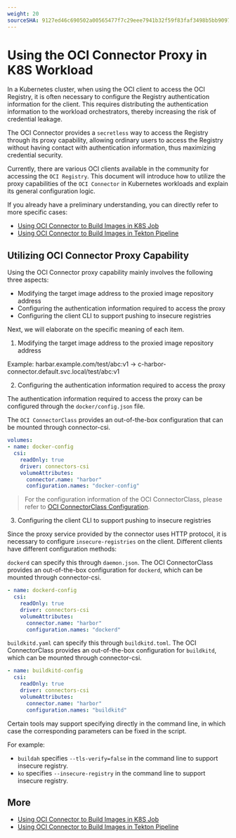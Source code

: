 ```yaml
---
weight: 20
sourceSHA: 9127ed46c690502a00565477f7c29eee7941b32f59f83faf3498b5bb9097e080
---
```


# Using the OCI Connector Proxy in K8S Workload

In a Kubernetes cluster, when using the OCI client to access the OCI Registry, it is often necessary to configure the Registry authentication information for the client. This requires distributing the authentication information to the workload orchestrators, thereby increasing the risk of credential leakage.

The OCI Connector provides a `secretless` way to access the Registry through its proxy capability, allowing ordinary users to access the Registry without having contact with authentication information, thus maximizing credential security.

Currently, there are various OCI clients available in the community for accessing the `OCI Registry`. This document will introduce how to utilize the proxy capabilities of the `OCI Connector` in Kubernetes workloads and explain its general configuration logic.

If you already have a preliminary understanding, you can directly refer to more specific cases:

- [Using OCI Connector to Build Images in K8S Job](./using_oci_connector_in_k8s_job.md)
- [Using OCI Connector to Build Images in Tekton Pipeline](./using_oci_connector_in_tekton_pipeline.md)

## Utilizing OCI Connector Proxy Capability

Using the OCI Connector proxy capability mainly involves the following three aspects:

- Modifying the target image address to the proxied image repository address
- Configuring the authentication information required to access the proxy
- Configuring the client CLI to support pushing to insecure registries

Next, we will elaborate on the specific meaning of each item.

1. Modifying the target image address to the proxied image repository address

Example:
harbar.example.com/test/abc:v1 → c-harbor-connector.default.svc.local/test/abc:v1

2. Configuring the authentication information required to access the proxy

The authentication information required to access the proxy can be configured through the `docker/config.json` file.

The `OCI ConnectorClass` provides an out-of-the-box configuration that can be mounted through connector-csi.

```yaml
volumes:
- name: docker-config
  csi:
    readOnly: true
    driver: connectors-csi
    volumeAttributes:
      connector.name: "harbor"
      configuration.names: "docker-config"
```

> For the configuration information of the OCI ConnectorClass, please refer to [OCI ConnectorClass Configuration](../concepts/oci_connectorclass.mdx#configuration).

3. Configuring the client CLI to support pushing to insecure registries

Since the proxy service provided by the connector uses HTTP protocol, it is necessary to configure `insecure-registries` on the client. Different clients have different configuration methods:

`dockerd` can specify this through `daemon.json`. The OCI ConnectorClass provides an out-of-the-box configuration for `dockerd`, which can be mounted through connector-csi.

```yaml
- name: dockerd-config
  csi:
    readOnly: true
    driver: connectors-csi
    volumeAttributes:
      connector.name: "harbor"
      configuration.names: "dockerd"
```

`buildkitd.yaml` can specify this through `buildkitd.toml`. The OCI ConnectorClass provides an out-of-the-box configuration for `buildkitd`, which can be mounted through connector-csi.

```yaml
- name: buildkitd-config
  csi:
    readOnly: true
    driver: connectors-csi
    volumeAttributes:
      connector.name: "harbor"
      configuration.names: "buildkitd"
```

Certain tools may support specifying directly in the command line, in which case the corresponding parameters can be fixed in the script.

For example:

- `buildah` specifies `--tls-verify=false` in the command line to support insecure registry.
- `ko` specifies `--insecure-registry` in the command line to support insecure registry.

## More

- [Using OCI Connector to Build Images in K8S Job](./using_oci_connector_in_k8s_job.md)
- [Using OCI Connector to Build Images in Tekton Pipeline](./using_oci_connector_in_tekton_pipeline.md)
